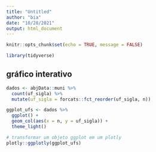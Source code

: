 ```yaml
---
title: "Untitled"
author: "bia"
date: "10/28/2021"
output: html_document
---
```


```r
knitr::opts_chunk$set(echo = TRUE, message = FALSE)
```

```r
library(tidyverse)
```

## gráfico interativo



```r

dados <- abjData::muni %>%
  count(uf_sigla) %>%
  mutate(uf_sigla = forcats::fct_reorder(uf_sigla, n))

ggplot_ufs <- dados %>%
  ggplot() +
  geom_col(aes(x = n, y = uf_sigla)) +
  theme_light()

# transformar um objeto ggplot em um plotly
plotly::ggplotly(ggplot_ufs)
```
